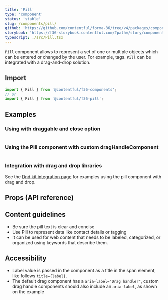 ```yaml
---
title: 'Pill'
type: 'component'
status: 'stable'
slug: /components/pill/
github: 'https://github.com/contentful/forma-36/tree/v4/packages/components/pill'
storybook: 'https://f36-storybook.contentful.com/?path=/story/components-pill--basic'
typescript: ./src/Pill.tsx
---
```


`Pill` component allows to represent a set of one or multiple objects which can be entered or changed by the user. For example, tags. `Pill` can be integrated with a drag-and-drop solution.

## Import

```js static=true
import { Pill } from '@contentful/f36-components';
// or
import { Pill } from '@contentful/f36-pill';
```

## Examples

### Using with draggable and close option

```jsx file=./examples/DraggableAndClosePillExample.tsx

```

### Using the Pill component with custom dragHandleComponent

```jsx file=./examples/DragHandleComponentPillExample.tsx

```

### Integration with drag and drop libraries

See the [Dnd kit integration page](/integrations/dnd-kit) for examples using the pill component with drag and drop.

## Props (API reference)

<PropsTable of="Pill" />

## Content guidelines

- Be sure the pill text is clear and concise
- Use Pill to represent data like contact details or tagging
- It can be used for web content that needs to be labeled, categorized, or organized using keywords that describe them.

## Accessibility

- Label value is passed in the component as a title in the span element, like follows `title={label}`.
- The default drag component has a `aria-label="Drag handler"`, custom drag handle components should also include an `aria-label`, as shown on the example
